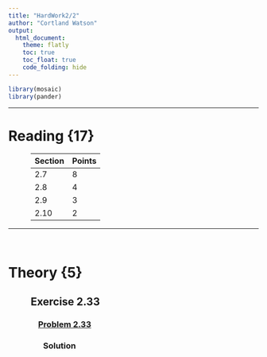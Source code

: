 ---
title: "HardWork2/2"
author: "Cortland Watson"
output: 
  html_document:
    theme: flatly
    toc: true
    toc_float: true
    code_folding: hide
---

```{r, include=FALSE}
library(mosaic)
library(pander)
```


<script type="text/javascript">
 function showhide(id) {
    var e = document.getElementById(id);
    e.style.display = (e.style.display == 'block') ? 'none' : 'block';
 }
</script>


<hr />

# Reading {17}
<div style="padding-left:45px;">
| Section  | Points |
|----------|--------|
|     2.7  |     8    |      
| 2.8      |      4  |    
|    2.9   |       3  |
|       2.10|       2 |


</div>

<hr/>
<br/>


# Theory {5}

<!-- P R O B L E M     B E G I N S --> 

<div style="padding-left:45px;">
## Exercise 2.33

</div>

<div style="padding-left:60px;">

### <a href="javascript:showhide('Problem 2.33')">Problem 2.33</a>

<div id="Problem 2.33" style="display:none;">

In developing empirically a cost function from observed data on a complex chemical experiment, an analyst employed normal error regression model (2.1). $B_0$ was interpreted here as the cost of setting up the experiment. The analyst hypothesized that this cost should be $7.5 thousand and wished to test the hypothesis by means of a general linear test.

A) Indicate the alternative conclusions for the test.
B) Specify the full and reduced models.
C) Without additional information, can you tell what the quantity $df_R$ - $df_F$ in test statistic (2.70) will equal in the analyst's test? Explain.

</div>
</div>

<div style="padding-left:70px;">
<!-- Type Problem here -->

### Solution
<!-- Type Solution here -->

A) I do not know what this means....
B) Full = $B_0$ + $B_1$$X_i$ + $E_i$ Reduced = 7500 + $B_1$$X_i$ + $E_i$
C) $df_R$ - $df_F$ = 1 This is what happens when we have two parameters in the full model and just one in the reduced model, considering that we have $B_0$ set at $7.5 thousand.

</div>

<!-- P R O B L E M    E N D S -->



<!-- P R O B L E M     B E G I N S --> 

<div style="padding-left:45px;">
## Exercise 2.55
</div>

<div style="padding-left:60px;">

### <a href="javascript:showhide('Problem 2.55')">Problem 2.55</a>

<div id="Problem 2.55" style="display:none;">

Derive the expression for SSR in (2.51).

$SSR$ = $b^2_1$$\sum$($X_1$ - $\bar{X}$)^2

</div>
</div>

<div style="padding-left:70px;">
<!-- Type Problem here -->

### Solution
<!-- Type Solution here -->

$SSR$ = $b^2_1$$\sum$($X_1$ - $\bar{X}$)^2 

$\sqrt{SSR}$=$b_1$$\sum$($X_1$ - $\bar{X}$)

</div>

<!-- P R O B L E M    E N D S -->


<hr/>
<br/>


# Application {14}

<!-- P R O B L E M     B E G I N S --> 

<div style="padding-left:45px;">
## Exercise 2.25
</div>

<div style="padding-left:60px;">

### <a href="javascript:showhide('Problem 2.25')">Problem 2.25</a>

<div id="Problem 2.25" style="display:none;">

```{r, include=FALSE}
Ex2.25 <- read.table('http://www.stat.ufl.edu/~rrandles/sta4210/Rclassnotes/data/textdatasets/KutnerData/Chapter%20%201%20Data%20Sets/CH01PR20.txt', header=FALSE)
```

Refer to AIRFREIGHT BREAKAGE problem 1.21.

A) Set up the ANOVA table. Which elements are additive?
B) Conduct an $F$ test to decide whether or not there is a linear association between the number of times a carton is transferred and the number of broken ampules; control the $\alpha$ risk at 0.05. State the alternatives, decision rule and conclusion.
C) Obtain the $t$ * statistic for the test in part (b) and demonstrate numerically its equivalence to the $F$ * statistic obtained in part (b).
D) Calculate $R^2$ and $r$. What proportion of the variation in $Y$ is accounted for by introducing $X$ into the regression model?

</div>
</div>

<div style="padding-left:70px;">
<!-- Type Problem here -->

### Solution
<!-- Type Solution here -->

```{r}
### Part A
# pander(summary(Ex2.25.lm))
# pander(anova(Ex2.25.lm))

### Part B
#$MSE$ = $SSE$/n-2
#$MSE$ = 3416/43 = 79.44186
#$MSR$ = $SSR$/1
#$MSR$ = 76960/1 = 76960
#$F$ * = $MSR$/$MSE$
#$F$ * = 76960/79.44186 = 968.7588

### Part C
#$t$ * = $\sqrt{$F$}$
#$t$ * = $\sqrt{968.7588}$ = 31.12

## Part D
# $R^2$ = $SSR$/$SSTO$
# $SSTO$ = $SSR$ + $SSE$
# $SSTO$ = 76960+3416 = 80376
# $R^2$ = 76960/80376 = 0.9574998
# $r$ = $\sqrt{$R^2$}$
# $r$ = sqrt(0.9574998) = 0.9785192
```

A) In the ANOVA table, the $df$ (1, 43) are additive. The $SSE$ (3416) and the $SSR$ (76960) are not additive.
B) I have not figured this one out yet
C) $t$ * = $\sqrt{968.7588}$ = 31.12
D) $R^2$ = 0.9574998  $r$ = 0.9785192

</div>

<!-- P R O B L E M    E N D S -->



<!-- P R O B L E M     B E G I N S --> 

<div style="padding-left:45px;">
## Exercise 2.26
</div>

<div style="padding-left:60px;">

### <a href="javascript:showhide('Problem 2.26')">Problem 2.26</a>

<div id="Problem 2.26" style="display:none;">

```{r, include=FALSE}
Ex2.26 <- read.table('http://www.stat.ufl.edu/~rrandles/sta4210/Rclassnotes/data/textdatasets/KutnerData/Chapter%20%201%20Data%20Sets/CH01PR22.txt', header=FALSE)
```

Refer to PLASTIC HARDNESS problem (1.22).

A) Set up the ANOVA table.
B) Test by means of an $F$ test whether or not there is a linear association between the harness of the plastic and the elapsed time. Use $\alpha$ = 0.01. State the alternatives, decision rule, and conclusion.
C) Plot the deviations $Y_i$ - $\hat{Y}_i$ against $X_i$ on a graph. Plot the deviations $\hat{Y}_i$ - $\bar{Y}$ against $X_i$ on another graph, using the same scales as for the first graph. From your two graphs, does $SSE$ or $SSR$ appear to be the larger component of $SSTO$? What does this imply about the magnitude of $R^2$?
D) Calculate $R^2$ and $r$.

</div>
</div>

<div style="padding-left:70px;">
<!-- Type Problem here -->

### Solution
<!-- Type Solution here -->

A)
```{r}
Ex2.26.lm <- lm(V1 ~ V2, data=Ex2.26)
pander(anova(Ex2.26.lm))
```

B)I have not figured out how to do this one yet, or C)
C)
D) $R^2$= 0.9731 $r$= 0.9864583

</div>

<!-- P R O B L E M    E N D S -->



<!-- P R O B L E M     B E G I N S --> 

<div style="padding-left:45px;">
## Exercise 2.29
</div>

<div style="padding-left:60px;">

### <a href="javascript:showhide('Problem 2.29')">Problem 2.29</a>

<div id="Problem 2.29" style="display:none;">

```{r, include=FALSE}
Ex2.29 <- read.table('http://www.stat.ufl.edu/~rrandles/sta4210/Rclassnotes/data/textdatasets/KutnerData/Chapter%20%201%20Data%20Sets/CH01PR27.txt', header=FALSE)
```


Refer to MUSCLE MASS problem (1.27).

A) Plot the deviations $Y_i$ - $\hat{Y}$ against $X_i$ on one graph. Plot the deviations $\hat{Y}$ - $\bar{Y}$ against $X_i$ on another graph, using the same scales as in the first graph. From your two graphs, does $SSE$ or $SSR$ appear to be the larger component of $SSTO$? What does this imply about the magnitude of $R^2$?
B) Set up the ANOVA table.
C) Test whether or not $B_1$ = 0 using an $F$ test with $\alpha$ = 0.05. State the alternatives, decision rule and conclusion.
D) What proportion of the total variation in muscle mass remains "unexplained" when age is introduced into the analysis? Is this proportion relatively small or large? 
E) Obtain $R^2$ and $r$.

</div>
</div>

<div style="padding-left:70px;">
<!-- Type Problem here -->

### Solution
<!-- Type Solution here -->

A)I do not know how to do this one
B)
```{r}
Ex2.29.lm <- lm(V1 ~ V2, data=Ex2.29)
pander(anova(Ex2.29.lm))
```

C) .7501 and this is pretty good depending on where you are studying, in psychology this is amazing, but in other sciences, we woudl like to see much better.
D) I do not know how to do this one either.
E) 0.7501=$R^2$ $r$=0.8660831

</div>

<!-- P R O B L E M    E N D S -->


</div>